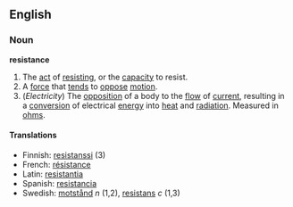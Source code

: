 ==English==
===Noun===
'''resistance'''
#The [[act]] of [[resist]]ing, or the [[capacity]] to resist.
#A [[force]] that [[tend]]s to [[oppose]] [[motion]].
#(''Electricity'') The [[opposition]] of a body to the [[flow]] of [[current]], resulting in a [[conversion]] of electrical [[energy]] into [[heat]] and [[radiation]]. Measured in [[ohm]]s.

====Translations====
*Finnish: [[resistanssi]] (3)
*French: [[résistance]]
*Latin: [[resistantia]]
*Spanish: [[resistancia]]
*Swedish: [[motstånd]] ''n'' (1,2), [[resistans]] ''c'' (1,3)
